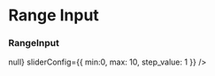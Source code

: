 

<Meta title="atoms/Range Input" component={RangeInput} />


# Range Input

<Canvas>
  <Story name="Range Input">
    <form>
      <div>
        <h3>RangeInput</h3>
        <RangeInput label="Label"
                    id="option-1"
                    onChange={()=>null}
                    sliderConfig={{
                        min:0,
                        max: 10,
                        step_value: 1
                      }}
                    />
      </div>
    </form>
  </Story>
</Canvas>


